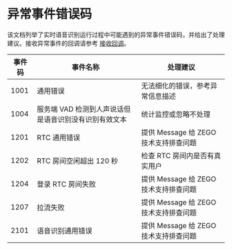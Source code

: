 # 异常事件错误码

该文档列举了实时语音识别运行过程中可能遇到的异常事件错误码，并给出了处理建议。接收异常事件的回调请参考 [接收回调](./receiving-callback.mdx)。

| 事件码 | 事件名称 | 处理建议 |
| --- | --- | --- |
| 1001 | 通用错误 | 无法细化的错误，参考异常信息描述 |
| 1004 | 服务端 VAD 检测到人声说话但是语音识别没有识别有效文本 | 统计监控或忽略不处理 |
| 1201 | RTC 通用错误 | 提供 Message 给 ZEGO 技术支持排查问题 |
| 1202 | RTC 房间空闲超出 120 秒 | 检查 RTC 房间内是否有真实用户 |
| 1204 | 登录 RTC 房间失败 | 提供 Message 给 ZEGO 技术支持排查问题 |
| 1207 | 拉流失败 | 提供 Message 给 ZEGO 技术支持排查问题 |
| 2101 | 语音识别通用错误 | 提供 Message 给 ZEGO 技术支持排查问题 |
